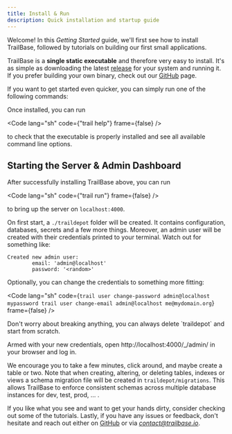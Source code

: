 ```yaml
---
title: Install & Run
description: Quick installation and startup guide
---
```




Welcome! In this *Getting Started* guide, we'll first see how to install
TrailBase, followed by tutorials on building our first small applications.

TrailBase is a **single static executable** and therefore very easy to install.
It's as simple as downloading the latest
[release](https://github.com/trailbaseio/trailbase/releases) for your
system and running it. If you prefer building your own binary, check out our
[GitHub](https://github.com/trailbaseio/trailbase) page.

If you want to get started even quicker, you can simply run one of the
following commands:


<InstallOneLiners />

Once installed, you can run

<Code lang="sh" code={"trail help"} frame={false} />

to check that the executable is properly installed and see all available
command line options.


## Starting the Server & Admin Dashboard

After successfully installing TrailBase above, you can run

<Code lang="sh" code={"trail run"} frame={false} />

to bring up the server on `localhost:4000`.

On first start, a `./traildepot` folder will be created. It contains
configuration, databases, secrets and a few more things.
Moreover, an admin user will be created with their credentials printed to your
terminal.
Watch out for something like:

```
Created new admin user:
        email: 'admin@localhost'
        password: '<random>'
```

Optionally, you can change the credentials to something more fitting:

<Code lang="sh" code={`
trail user change-password admin@localhost mypassword
trail user change-email admin@localhost me@mydomain.org
`} frame={false} />


<Aside type="tip" title="Starting Over">
Don't worry about breaking anything, you can always delete `traildepot` and start from scratch.
</Aside>

Armed with your new credentials, open http://localhost:4000/_/admin/ in your
browser and log in.

We encourage you to take a few minutes, click around, and maybe create a table
or two.
Note that when creating, altering, or deleting tables, indexes or views a
schema migration file will be created in `traildepot/migrations`. This allows
TrailBase to enforce consistent schemas across multiple database instances for
dev, test, prod, ... .

If you like what you see and want to get your hands dirty, consider checking
out some of the tutorials.
Lastly, if you have any issues or feedback, don't hesitate and reach out either
on [GitHub](https://github.com/trailbaseio/trailbase) or via
*contact@trailbase.io*.
